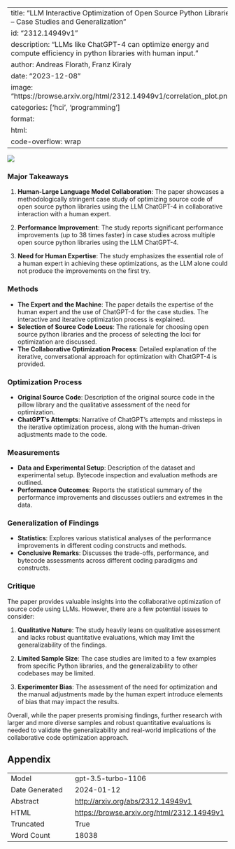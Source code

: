
---
title: "LLM Interactive Optimization of Open Source Python Libraries -- Case Studies and Generalization"
id: "2312.14949v1"
description: "LLMs like ChatGPT-4 can optimize energy and compute efficiency in python libraries with human input."
author: Andreas Florath, Franz Kiraly
date: "2023-12-08"
image: "https://browse.arxiv.org/html/2312.14949v1/correlation_plot.png"
categories: ['hci', 'programming']
format:
  html:
    code-overflow: wrap
---

![](https://browse.arxiv.org/html/2312.14949v1/correlation_plot.png)

### Major Takeaways

1. **Human-Large Language Model Collaboration**: The paper showcases a methodologically stringent case study of optimizing source code of open source python libraries using the LLM ChatGPT-4 in collaborative interaction with a human expert.

2. **Performance Improvement**: The study reports significant performance improvements (up to 38 times faster) in case studies across multiple open source python libraries using the LLM ChatGPT-4.

3. **Need for Human Expertise**: The study emphasizes the essential role of a human expert in achieving these optimizations, as the LLM alone could not produce the improvements on the first try.

### Methods

- **The Expert and the Machine**: The paper details the expertise of the human expert and the use of ChatGPT-4 for the case studies. The interactive and iterative optimization process is explained.
- **Selection of Source Code Locus**: The rationale for choosing open source python libraries and the process of selecting the loci for optimization are discussed.
- **The Collaborative Optimization Process**: Detailed explanation of the iterative, conversational approach for optimization with ChatGPT-4 is provided.

### Optimization Process

- **Original Source Code**: Description of the original source code in the pillow library and the qualitative assessment of the need for optimization.
- **ChatGPT’s Attempts**: Narrative of ChatGPT's attempts and missteps in the iterative optimization process, along with the human-driven adjustments made to the code.

### Measurements

- **Data and Experimental Setup**: Description of the dataset and experimental setup. Bytecode inspection and evaluation methods are outlined.
- **Performance Outcomes**: Reports the statistical summary of the performance improvements and discusses outliers and extremes in the data.

### Generalization of Findings

- **Statistics**: Explores various statistical analyses of the performance improvements in different coding constructs and methods.
- **Conclusive Remarks**: Discusses the trade-offs, performance, and bytecode assessments across different coding paradigms and constructs.

### Critique

The paper provides valuable insights into the collaborative optimization of source code using LLMs. However, there are a few potential issues to consider: 

1. **Qualitative Nature**: The study heavily leans on qualitative assessment and lacks robust quantitative evaluations, which may limit the generalizability of the findings.

2. **Limited Sample Size**: The case studies are limited to a few examples from specific Python libraries, and the generalizability to other codebases may be limited.

3. **Experimenter Bias**: The assessment of the need for optimization and the manual adjustments made by the human expert introduce elements of bias that may impact the results.

Overall, while the paper presents promising findings, further research with larger and more diverse samples and robust quantitative evaluations is needed to validate the generalizability and real-world implications of the collaborative code optimization approach.

## Appendix

|          |          |
|----------|----------|
| Model     | gpt-3.5-turbo-1106       |
| Date Generated     | 2024-01-12       |
| Abstract | [http://arxiv.org/abs/2312.14949v1](http://arxiv.org/abs/2312.14949v1)        |
| HTML     | [https://browse.arxiv.org/html/2312.14949v1](https://browse.arxiv.org/html/2312.14949v1)       |
| Truncated       | True       |
| Word Count       | 18038       |
